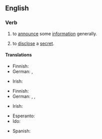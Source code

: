 ==English==

===Verb===
{{en-verb|head=[[make]] [[known]]|making known|made known|made known}}

# to [[announce]] some [[information]] generally. 
#: {{usex|The decision was '''made known''' when it appeared on the evening news.|lang=en}}
# to [[disclose]] a [[secret]].
#: {{usex|I wouldn't '''make''' this '''known''' to anyone else, if I were you.|lang=en}}

====Translations====
{{trans-top|to announce generally}}
* Finnish: {{t+|fi|julkistaa}}
* German: {{t|de|bekanntmachen}}, {{t+|de|verkünden}}
{{trans-mid}}
* Irish: {{t|ga|scaoil}}
{{trans-bottom}}

{{trans-top|to disclose a secret}}
* Finnish: {{t+|fi|paljastaa}}
* German: {{t+|de|verraten}}, {{t|de|ausplaudern}}, {{t|de|weitersagen}}
{{trans-mid}}
* Irish: {{t|ga|scaoil}}
{{trans-bottom}}

{{checktrans-top}}
* Esperanto: {{t-check|eo|konigi}}
* Ido: {{t+check|io|konocigar}}
{{trans-mid}}
* Spanish: {{t+check|es|anunciar}}
{{trans-bottom}}